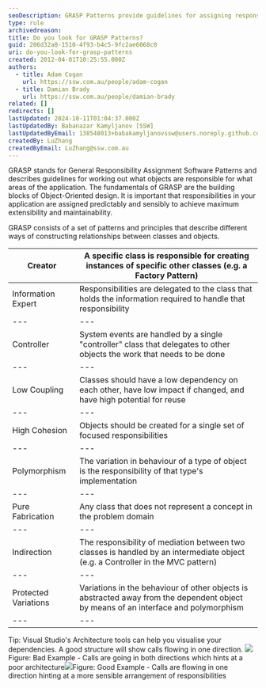 ```yaml
---
seoDescription: GRASP Patterns provide guidelines for assigning responsibilities to objects and classes, promoting extensibility, maintainability, and low coupling.
type: rule
archivedreason:
title: Do you look for GRASP Patterns?
guid: 206d32a0-1510-4f93-b4c5-9fc2ae6068c0
uri: do-you-look-for-grasp-patterns
created: 2012-04-01T10:25:55.000Z
authors:
  - title: Adam Cogan
    url: https://ssw.com.au/people/adam-cogan
  - title: Damian Brady
    url: https://ssw.com.au/people/damian-brady
related: []
redirects: []
lastUpdated: 2024-10-11T01:04:37.000Z
lastUpdatedBy: Babanazar Kamyljanov [SSW]
lastUpdatedByEmail: 138548013+babakamyljanovssw@users.noreply.github.com
createdBy: LuZhang
createdByEmail: LuZhang@ssw.com.au
---
```


GRASP stands for General Responsibility Assignment Software Patterns and describes guidelines for working out what objects are responsible for what areas of the application.
The fundamentals of GRASP are the building blocks of Object-Oriented design. It is important that responsibilities in your application are assigned predictably and sensibly to achieve maximum extensibility and maintainability.

GRASP consists of a set of patterns and principles that describe different ways of constructing relationships between classes and objects.

| Creator              | A specific class is responsible for creating instances of specific other classes (e.g. a Factory Pattern)                           |
| -------------------- | ----------------------------------------------------------------------------------------------------------------------------------- |
| Information Expert   | Responsibilities are delegated to the class that holds the information required to handle that responsibility                       |
| ---                  | ---                                                                                                                                 |
| Controller           | System events are handled by a single "controller" class that delegates to other objects the work that needs to be done             |
| ---                  | ---                                                                                                                                 |
| Low Coupling         | Classes should have a low dependency on each other, have low impact if changed, and have high potential for reuse                   |
| ---                  | ---                                                                                                                                 |
| High Cohesion        | Objects should be created for a single set of focused responsibilities                                                              |
| ---                  | ---                                                                                                                                 |
| Polymorphism         | The variation in behaviour of a type of object is the responsibility of that type's implementation                                  |
| ---                  | ---                                                                                                                                 |
| Pure Fabrication     | Any class that does not represent a concept in the problem domain                                                                   |
| ---                  | ---                                                                                                                                 |
| Indirection          | The responsibility of mediation between two classes is handled by an intermediate object (e.g. a Controller in the MVC pattern)     |
| ---                  | ---                                                                                                                                 |
| Protected Variations | Variations in the behaviour of other objects is abstracted away from the dependent object by means of an interface and polymorphism |
| ---                  | ---                                                                                                                                 |

Tip: Visual Studio's Architecture tools can help you visualise your dependencies. A good structure will show calls flowing in one direction.
![](/uploads/rules/do-you-look-for-grasp-patterns/architecture_responsibility_bad.png)Figure: Bad Example - Calls are going in both directions which hints at a poor architecture![](/uploads/rules/do-you-look-for-grasp-patterns/architecture_responsibility_good.png)Figure: Good Example - Calls are flowing in one direction hinting at a more sensible arrangement of responsibilities
